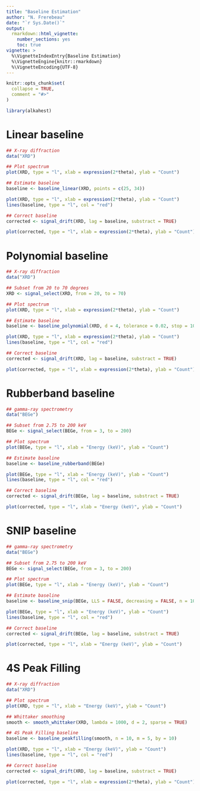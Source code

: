 ```yaml
---
title: "Baseline Estimation"
author: "N. Frerebeau"
date: "`r Sys.Date()`"
output:
  rmarkdown::html_vignette:
    number_sections: yes
    toc: true
vignette: >
  %\VignetteIndexEntry{Baseline Estimation}
  %\VignetteEngine{knitr::rmarkdown}
  %\VignetteEncoding{UTF-8}
---
```


```r
knitr::opts_chunk$set(
  collapse = TRUE,
  comment = "#>"
)
```

```r
library(alkahest)
```

# Linear baseline

```r
## X-ray diffraction
data("XRD")

## Plot spectrum
plot(XRD, type = "l", xlab = expression(2*theta), ylab = "Count")

## Estimate baseline
baseline <- baseline_linear(XRD, points = c(25, 34))

plot(XRD, type = "l", xlab = expression(2*theta), ylab = "Count")
lines(baseline, type = "l", col = "red")

## Correct baseline
corrected <- signal_drift(XRD, lag = baseline, substract = TRUE)

plot(corrected, type = "l", xlab = expression(2*theta), ylab = "Count")
```

# Polynomial baseline

```r
## X-ray diffraction
data("XRD")

## Subset from 20 to 70 degrees
XRD <- signal_select(XRD, from = 20, to = 70)

## Plot spectrum
plot(XRD, type = "l", xlab = expression(2*theta), ylab = "Count")

## Estimate baseline
baseline <- baseline_polynomial(XRD, d = 4, tolerance = 0.02, stop = 1000)

plot(XRD, type = "l", xlab = expression(2*theta), ylab = "Count")
lines(baseline, type = "l", col = "red")

## Correct baseline
corrected <- signal_drift(XRD, lag = baseline, substract = TRUE)

plot(corrected, type = "l", xlab = expression(2*theta), ylab = "Count")
```

# Rubberband baseline

```r
## gamma-ray spectrometry
data("BEGe")

## Subset from 2.75 to 200 keV
BEGe <- signal_select(BEGe, from = 3, to = 200)

## Plot spectrum
plot(BEGe, type = "l", xlab = "Energy (keV)", ylab = "Count")

## Estimate baseline
baseline <- baseline_rubberband(BEGe)

plot(BEGe, type = "l", xlab = "Energy (keV)", ylab = "Count")
lines(baseline, type = "l", col = "red")

## Correct baseline
corrected <- signal_drift(BEGe, lag = baseline, substract = TRUE)

plot(corrected, type = "l", xlab = "Energy (keV)", ylab = "Count")
```

# SNIP baseline

```r
## gamma-ray spectrometry
data("BEGe")

## Subset from 2.75 to 200 keV
BEGe <- signal_select(BEGe, from = 3, to = 200)

## Plot spectrum
plot(BEGe, type = "l", xlab = "Energy (keV)", ylab = "Count")

## Estimate baseline
baseline <- baseline_snip(BEGe, LLS = FALSE, decreasing = FALSE, n = 100)

plot(BEGe, type = "l", xlab = "Energy (keV)", ylab = "Count")
lines(baseline, type = "l", col = "red")

## Correct baseline
corrected <- signal_drift(BEGe, lag = baseline, substract = TRUE)

plot(corrected, type = "l", xlab = "Energy (keV)", ylab = "Count")
```

# 4S Peak Filling

```r
## X-ray diffraction
data("XRD")

## Plot spectrum
plot(XRD, type = "l", xlab = "Energy (keV)", ylab = "Count")

## Whittaker smoothing
smooth <- smooth_whittaker(XRD, lambda = 1000, d = 2, sparse = TRUE)

## 4S Peak Filling baseline
baseline <- baseline_peakfilling(smooth, n = 10, m = 5, by = 10)

plot(XRD, type = "l", xlab = "Energy (keV)", ylab = "Count")
lines(baseline, type = "l", col = "red")

## Correct baseline
corrected <- signal_drift(XRD, lag = baseline, substract = TRUE)

plot(corrected, type = "l", xlab = expression(2*theta), ylab = "Count")
```
